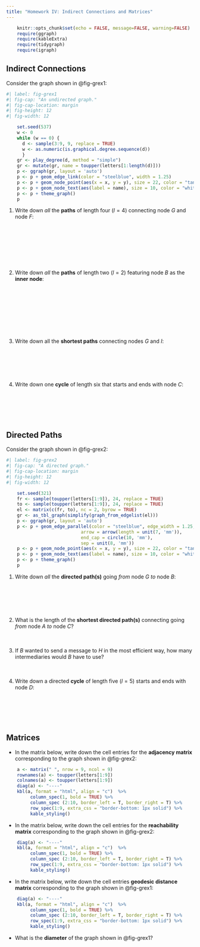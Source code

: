 ```yaml
---
title: "Homework IV: Indirect Connections and Matrices"
---
```


```r
    knitr::opts_chunk$set(echo = FALSE, message=FALSE, warning=FALSE)
    require(ggraph)
    require(kableExtra)
    require(tidygraph)
    require(igraph)
```

## Indirect Connections

Consider the graph shown in @fig-grex1:

```r
#| label: fig-grex1
#| fig-cap: "An undirected graph."
#| fig-cap-location: margin   
#| fig-height: 12
#| fig-width: 12

    set.seed(537)
    w <- 0
    while (w == 0) {
      d <- sample(3:9, 9, replace = TRUE)
      w <- as.numeric(is.graphical.degree.sequence(d))
      }    
    gr <- play_degree(d, method = "simple")
    gr <- mutate(gr, name = toupper(letters[1:length(d)]))
    p <- ggraph(gr, layout = 'auto') 
    p <- p + geom_edge_link(color = "steelblue", width = 1.25) 
    p <- p + geom_node_point(aes(x = x, y = y), size = 22, color = "tan2") 
    p <- p + geom_node_text(aes(label = name), size = 10, color = "white")
    p <- p + theme_graph() 
    p
```

1. Write down *all* the **paths** of length four ($l = 4$) connecting node *G* and node *F*:
<br>
<br>
<br>
<br>
<br>
<br>
<br>
<br>

1. Write down *all* the **paths** of length two ($l = 2$) featuring node *B* as the **inner node**:
<br>
<br>
<br>
<br>
<br>
<br>
<br>
<br>
<br>

1. Write down all the **shortest paths** connecting nodes *G* and *I*:
<br>
<br>
<br>
<br>
<br>
<br>


1. Write down one **cycle** of length six that starts and ends with node *C*:
<br>
<br>
<br>
<br>
<br>
<br>

## Directed Paths

Consider the graph shown in @fig-grex2:

```r
#| label: fig-grex2
#| fig-cap: "A directed graph."
#| fig-cap-location: margin   
#| fig-height: 12
#| fig-width: 12

    set.seed(321)
    fr <- sample(toupper(letters[1:9]), 24, replace = TRUE)
    to <- sample(toupper(letters[1:9]), 24, replace = TRUE)
    el <- matrix(c(fr, to), nc = 2, byrow = TRUE)
    gr <- as_tbl_graph(simplify(graph_from_edgelist(el)))
    p <- ggraph(gr, layout = 'auto') 
    p <- p + geom_edge_parallel(color = "steelblue", edge_width = 1.25,
                            arrow = arrow(length = unit(7, 'mm')),
                            end_cap = circle(10, 'mm'), 
                            sep = unit(8, 'mm'))
    p <- p + geom_node_point(aes(x = x, y = y), size = 22, color = "tan2") 
    p <- p + geom_node_text(aes(label = name), size = 10, color = "white")
    p <- p + theme_graph() 
    p
```

1. Write down *all* the **directed path(s)** going *from* node *G* *to* node *B*:
<br>
<br>
<br>
<br>
<br>
<br>

1. What is the length of the **shortest directed path(s)** connecting going *from* node *A* *to* node *C*?
<br>
<br>
<br>

1. If *B* wanted to send a message to *H* in the most efficient way, how many intermediaries would *B* have to use?
<br>
<br>
<br>

1. Write down a directed **cycle** of length five ($l = 5$) starts and ends with node *D*:
<br>
<br>
<br>
<br>
<br>
<br>

## Matrices

- In the matrix below, write down the cell entries for the **adjacency matrix** corresponding to the graph shown in @fig-grex2:

```r
    a <- matrix(" ", nrow = 9, ncol = 9)
    rownames(a) <- toupper(letters[1:9])
    colnames(a) <- toupper(letters[1:9])
    diag(a) <- "----"
    kbl(a, format = "html", align = "c")  %>% 
         column_spec(1, bold = TRUE) %>% 
         column_spec (2:10, border_left = T, border_right = T) %>%
         row_spec(1:9, extra_css = "border-bottom: 1px solid") %>%
         kable_styling()
```

- In the matrix below, write down the cell entries for the **reachability matrix** corresponding to the graph shown in @fig-grex2:

```r
    diag(a) <- "----"
    kbl(a, format = "html", align = "c")  %>% 
         column_spec(1, bold = TRUE) %>% 
         column_spec (2:10, border_left = T, border_right = T) %>%
         row_spec(1:9, extra_css = "border-bottom: 1px solid") %>%
         kable_styling()
```

- In the matrix below, write down the cell entries **geodesic distance matrix** corresponding to the graph shown in @fig-grex1:

```r
    diag(a) <- "----"
    kbl(a, format = "html", align = "c")  %>% 
         column_spec(1, bold = TRUE) %>% 
         column_spec (2:10, border_left = T, border_right = T) %>%
         row_spec(1:9, extra_css = "border-bottom: 1px solid") %>%
         kable_styling()
```

- What is the **diameter** of the graph shown in @fig-grex1?
<br>
<br>
<br>


